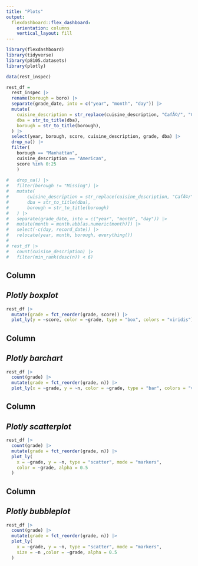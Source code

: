 ```yaml
---
title: "Plots"
output: 
  flexdashboard::flex_dashboard:
    orientation: columns
    vertical_layout: fill
---
```


```r
library(flexdashboard)
library(tidyverse)
library(p8105.datasets)
library(plotly)
```

```r
data(rest_inspec)

rest_df = 
  rest_inspec |> 
  rename(borough = boro) |> 
  separate(grade_date, into = c("year", "month", "day")) |>
  mutate(
    cuisine_description = str_replace(cuisine_description, "CafÃ©/", "Café/"),
    dba = str_to_title(dba),
    borough = str_to_title(borough),
  ) |>
  select(year, borough, score, cuisine_description, grade, dba) |>
  drop_na() |> 
  filter(
    borough == "Manhattan", 
    cuisine_description == "American",
    score %in% 0:25
    )
  
#   drop_na() |> 
#   filter(borough != "Missing") |> 
#   mutate(
#       cuisine_description = str_replace(cuisine_description, "CafÃ©/", "Café/"),
#       dba = str_to_title(dba),
#       borough = str_to_title(borough)
#   ) |> 
#   separate(grade_date, into = c("year", "month", "day")) |>
#   mutate(month = month.abb[as.numeric(month)]) |> 
#   select(-c(day, record_date)) |> 
#   relocate(year, month, borough, everything())
# 
# rest_df |> 
#   count(cuisine_description) |> 
#   filter(min_rank(desc(n)) < 6) 

```
Column {data-width=350}
-----------------------------------------------------------------------

## _Plotly boxplot_
```r
rest_df |> 
  mutate(grade = fct_reorder(grade, score)) |> 
  plot_ly(y = ~score, color = ~grade, type = "box", colors = "viridis")
```
Column {data-width=350}
-----------------------------------------------------------------------

## _Plotly barchart_
```r
rest_df |> 
  count(grade) |> 
  mutate(grade = fct_reorder(grade, n)) |> 
  plot_ly(x = ~grade, y = ~n, color = ~grade, type = "bar", colors = "viridis")
```
Column {data-width=350}
-----------------------------------------------------------------------
## _Plotly scatterplot_
```r
rest_df |> 
  count(grade) |> 
  mutate(grade = fct_reorder(grade, n)) |> 
  plot_ly(
    x = ~grade, y = ~n, type = "scatter", mode = "markers",
    color = ~grade, alpha = 0.5
  )
```
Column {data-width=350}
-----------------------------------------------------------------------
## _Plotly bubbleplot_
```r
rest_df |> 
  count(grade) |> 
  mutate(grade = fct_reorder(grade, n)) |> 
  plot_ly(
    x = ~grade, y = ~n, type = "scatter", mode = "markers",
    size = ~n ,color = ~grade, alpha = 0.5
  )
```
<!-- Column {data-width=350} -->
<!-- ----------------------------------------------------------------------- -->

<!-- ### _ggplotly_Histogram_ -->

<!-- ```{r} -->
<!-- hist_ggplot =  -->
<!-- rest_df |> -->
<!--   filter(cuisine_description %in% c("American", "Café/Coffee/Tea", "Chinese", "Italian", "Pizza")) |> -->
<!--   ggplot(aes(x = score)) + -->
<!--   geom_histogram() + -->
<!--   facet_grid(borough ~ cuisine_description) -->

<!-- ggplotly(hist_ggplot) -->
<!-- ``` -->



<!-- ### _Ridge Plot_ -->

<!-- ```{r} -->
<!-- ridge_ggplot =  -->
<!-- rest_df |> -->
<!--   filter( -->
<!--     score < 10, -->
<!--     cuisine_description == "Pizza", -->
<!--     borough == "Manhattan", -->
<!--     year == 2017 -->
<!--     ) |> -->
<!--   mutate(dba = fct_reorder(dba, score)) |> -->
<!--   ggplot(aes(x = score, y = dba)) + -->
<!--   geom_density_ridges() -->

<!-- ggplotly(ridge_ggplot) -->
<!-- ``` -->

<!-- In 2017, Manhattan's Pizza Restaurants "99 Cent Fresh Pizza" and Domino's score had the lowest score, indicating their highest grade. -->

<!-- ### _Scatter Plot_ -->

<!-- ```{r}
# scatter_ggplot = 
# rest_df |>
#   filter(
#     cuisine_description == "Egyptian",
#     borough == "Manhattan",
#     ) |>
#   ggplot(aes(x = score, y = year, color = dba)) +
#   geom_point(alpha = .5) +
#   facet_grid(. ~ dba)
# 
# ggplotly(scatter_ggplot)
<!-- ```

<!-- From above graph, we can observed that among Egyptian Restaurants in Manhattan, the score of `Casa La Femme` and `Zoe Cafe` became lower compared to previous years. Besides, restaurant `Horus Too` fluctuated around score 10, indicating it's comparably higher grade among those three Egyptian Restaurants. -->


